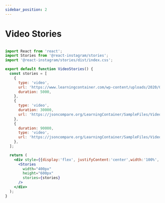 ```yaml
---
sidebar_position: 2
---
```


# Video Stories


<VideoStories />


```jsx

import React from 'react';
import Stories from '@react-instagram/stories';
import '@react-instagram/stories/dist/index.css';

export default function VideoStories() {
  const stories = [
    {
      type: 'video',
      url: 'https://www.learningcontainer.com/wp-content/uploads/2020/05/sample-mp4-file.mp4',
      duration: 5000,
    },
    {
      type: 'video',
      duration: 30000,
      url: 'https://jsoncompare.org/LearningContainer/SampleFiles/Video/MP4/Sample-MP4-Video-File-for-Testing.mp4',
    },
    {
      duration: 90000,
      type: 'video',
      url: 'https://jsoncompare.org/LearningContainer/SampleFiles/Video/MP4/Sample-MP4-Video-File-Download.mp4',
    },
  ];

  return (
    <div style={{display:'flex', justifyContent:'center',width:'100%', marginBottom:'16px'}}>
      <Stories
        width="400px"
        height="600px"
        stories={stories}
      />
    </div>
  );
}

```
